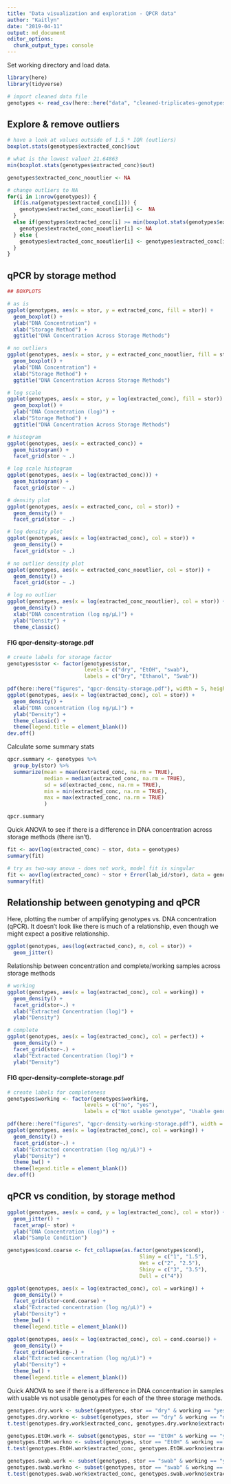 ```yaml
---
title: "Data visualization and exploration - QPCR data"
author: "Kaitlyn"
date: "2019-04-11"
output: md_document
editor_options:
  chunk_output_type: console
---
```


Set working directory and load data.

```r
library(here)
library(tidyverse)

# import cleaned data file
genotypes <- read_csv(here::here("data", "cleaned-triplicates-genotypes-qpcr.csv"))
```

## Explore & remove outliers
```r
# have a look at values outside of 1.5 * IQR (outliers)
boxplot.stats(genotypes$extracted_conc)$out

# what is the lowest value? 21.64863
min(boxplot.stats(genotypes$extracted_conc)$out)

genotypes$extracted_conc_nooutlier <- NA

# change outliers to NA
for(i in 1:nrow(genotypes)) {
  if(is.na(genotypes$extracted_conc[i])) {
    genotypes$extracted_conc_nooutlier[i] <-  NA
  }
  else if(genotypes$extracted_conc[i] >= min(boxplot.stats(genotypes$extracted_conc)$out)) {
    genotypes$extracted_conc_nooutlier[i] <- NA
  } else {
    genotypes$extracted_conc_nooutlier[i] <- genotypes$extracted_conc[i]
  }
}
```

## qPCR by storage method
```r
## BOXPLOTS

# as is
ggplot(genotypes, aes(x = stor, y = extracted_conc, fill = stor)) +
  geom_boxplot() +
  ylab("DNA Concentration") +
  xlab("Storage Method") +
  ggtitle("DNA Concentration Across Storage Methods")

# no outliers
ggplot(genotypes, aes(x = stor, y = extracted_conc_nooutlier, fill = stor)) +
  geom_boxplot() +
  ylab("DNA Concentration") +
  xlab("Storage Method") +
  ggtitle("DNA Concentration Across Storage Methods")

# log scale
ggplot(genotypes, aes(x = stor, y = log(extracted_conc), fill = stor)) +
  geom_boxplot() +
  ylab("DNA Concentration (log)") +
  xlab("Storage Method") +
  ggtitle("DNA Concentration Across Storage Methods")

# histogram
ggplot(genotypes, aes(x = extracted_conc)) +
  geom_histogram() +
  facet_grid(stor ~ .)

# log scale histogram
ggplot(genotypes, aes(x = log(extracted_conc))) +
  geom_histogram() +
  facet_grid(stor ~ .)

# density plot
ggplot(genotypes, aes(x = extracted_conc, col = stor)) +
  geom_density() +
  facet_grid(stor ~ .)

# log density plot
ggplot(genotypes, aes(x = log(extracted_conc), col = stor)) +
  geom_density() +
  facet_grid(stor ~ .)

# no outlier density plot
ggplot(genotypes, aes(x = extracted_conc_nooutlier, col = stor)) +
  geom_density() +
  facet_grid(stor ~ .)

# log no outlier
ggplot(genotypes, aes(x = log(extracted_conc_nooutlier), col = stor)) +
  geom_density() +
  xlab("DNA concentration (log ng/µL)") +
  ylab("Density") +
  theme_classic()
```

#### FIG qpcr-density-storage.pdf
```r
# create labels for storage factor
genotypes$stor <- factor(genotypes$stor, 
                         levels = c("dry", "EtOH", "swab"),
                         labels = c("Dry", "Ethanol", "Swab"))

pdf(here::here("figures", "qpcr-density-storage.pdf"), width = 5, height = 3)
ggplot(genotypes, aes(x = log(extracted_conc), col = stor)) +
  geom_density() +
  xlab("DNA concentration (log ng/µL)") +
  ylab("Density") +
  theme_classic() +
  theme(legend.title = element_blank())
dev.off()
```


Calculate some summary stats
```r
qpcr.summary <- genotypes %>%
  group_by(stor) %>%
  summarize(mean = mean(extracted_conc, na.rm = TRUE),
            median = median(extracted_conc, na.rm = TRUE),
            sd = sd(extracted_conc, na.rm = TRUE),
            min = min(extracted_conc, na.rm = TRUE),
            max = max(extracted_conc, na.rm = TRUE)
            )

qpcr.summary
```

Quick ANOVA to see if there is a difference in DNA concentration across storage methods (there isn't).

```r
fit <- aov(log(extracted_conc) ~ stor, data = genotypes)
summary(fit)

# try as two-way anova - does not work, model fit is singular
fit <- aov(log(extracted_conc) ~ stor + Error(lab_id/stor), data = genotypes)
summary(fit)
```


## Relationship between genotyping and qPCR

Here, plotting the number of amplifying genotypes vs. DNA concentration (qPCR). It doesn't look like there is much of a relationship, even though we might expect a positive relationship.
```r
ggplot(genotypes, aes(log(extracted_conc), n, col = stor)) +
  geom_jitter()
```

Relationship between concentration and complete/working samples across storage methods
```r
# working
ggplot(genotypes, aes(x = log(extracted_conc), col = working)) +
  geom_density() +
  facet_grid(stor~.) +
  xlab("Extracted Concentration (log)") +
  ylab("Density")

# complete
ggplot(genotypes, aes(x = log(extracted_conc), col = perfect)) +
  geom_density() +
  facet_grid(stor~.) +
  xlab("Extracted Concentration (log)") +
  ylab("Density")
```

#### FIG qpcr-density-complete-storage.pdf
```r
# create labels for completeness
genotypes$working <- factor(genotypes$working, 
                         levels = c("no", "yes"),
                         labels = c("Not usable genotype", "Usable genotype"))

pdf(here::here("figures", "qpcr-density-working-storage.pdf"), width = 5, height = 5)
ggplot(genotypes, aes(x = log(extracted_conc), col = working)) +
  geom_density() +
  facet_grid(stor~.) +
  xlab("Extracted concentration (log ng/µL)") +
  ylab("Density") +
  theme_bw() +
  theme(legend.title = element_blank())
dev.off()
```


## qPCR vs condition, by storage method
```r
ggplot(genotypes, aes(x = cond, y = log(extracted_conc), col = stor)) +
  geom_jitter() +
  facet_wrap(~ stor) +
  ylab("DNA Concentration (log)") +
  xlab("Sample Condition") 

genotypes$cond.coarse <- fct_collapse(as.factor(genotypes$cond), 
                                           Slimy = c("1", "1.5"),
                                           Wet = c("2", "2.5"),
                                           Shiny = c("3", "3.5"),
                                           Dull = c("4"))

ggplot(genotypes, aes(x = log(extracted_conc), col = working)) +
  geom_density() +
  facet_grid(stor~cond.coarse) +
  xlab("Extracted concentration (log ng/µL)") +
  ylab("Density") +
  theme_bw() +
  theme(legend.title = element_blank())

ggplot(genotypes, aes(x = log(extracted_conc), col = cond.coarse)) +
  geom_density() +
  facet_grid(working~.) +
  xlab("Extracted concentration (log ng/µL)") +
  ylab("Density") +
  theme_bw() +
  theme(legend.title = element_blank())
```

Quick ANOVA to see if there is a difference in DNA concentration in samples with usable vs not usable genotypes for each of the three storage methods.

```r
genotypes.dry.work <- subset(genotypes, stor == "dry" & working == "yes")
genotypes.dry.workno <- subset(genotypes, stor == "dry" & working == "no")
t.test(genotypes.dry.work$extracted_conc, genotypes.dry.workno$extracted_conc)

genotypes.EtOH.work <- subset(genotypes, stor == "EtOH" & working == "yes")
genotypes.EtOH.workno <- subset(genotypes, stor == "EtOH" & working == "no")
t.test(genotypes.EtOH.work$extracted_conc, genotypes.EtOH.workno$extracted_conc)

genotypes.swab.work <- subset(genotypes, stor == "swab" & working == "yes")
genotypes.swab.workno <- subset(genotypes, stor == "swab" & working == "no")
t.test(genotypes.swab.work$extracted_conc, genotypes.swab.workno$extracted_conc)
```

